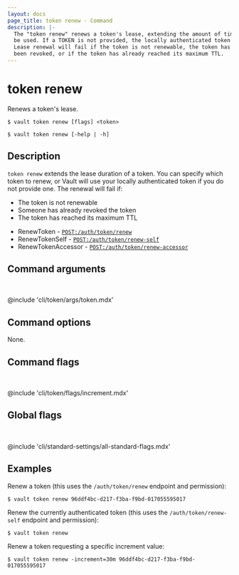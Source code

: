 ```yaml
---
layout: docs
page_title: token renew - Command
description: |-
  The "token renew" renews a token's lease, extending the amount of time it can
  be used. If a TOKEN is not provided, the locally authenticated token is used.
  Lease renewal will fail if the token is not renewable, the token has already
  been revoked, or if the token has already reached its maximum TTL.
---
```


# token renew

Renews a token's lease.

<CodeBlockConfig hideClipboard>

```shell-session
$ vault token renew [flags] <token>

$ vault token renew [-help | -h]
```

</CodeBlockConfig>

## Description

`token renew` extends the lease duration of a token. You can specify which token 
to renew, or Vault will use your locally authenticated token if you do not
provide one. The renewal will fail if:

- The token is not renewable
- Someone has already revoked the token
- The token has reached its maximum TTL

<Tip title="Related API endpoints">

  - RenewToken - [`POST:/auth/token/renew`](/vault/api-docs/auth/token#renew-a-token)
  - RenewTokenSelf - [`POST:/auth/token/renew-self`](/vault/api-docs/auth/token#renew-a-token-self)
  - RenewTokenAccessor - [`POST:/auth/token/renew-accessor`](/vault/api-docs/auth/token#renew-a-token-accessor)

</Tip>

## Command arguments

<br />

@include 'cli/token/args/token.mdx'

## Command options

None.

## Command flags

<br />

@include 'cli/token/flags/increment.mdx'

## Global flags

<br />

@include 'cli/standard-settings/all-standard-flags.mdx'

## Examples

Renew a token (this uses the `/auth/token/renew` endpoint and permission):

```shell-session
$ vault token renew 96ddf4bc-d217-f3ba-f9bd-017055595017
```

Renew the currently authenticated token (this uses the `/auth/token/renew-self`
endpoint and permission):

```shell-session
$ vault token renew
```

Renew a token requesting a specific increment value:

```shell-session
$ vault token renew -increment=30m 96ddf4bc-d217-f3ba-f9bd-017055595017
```
